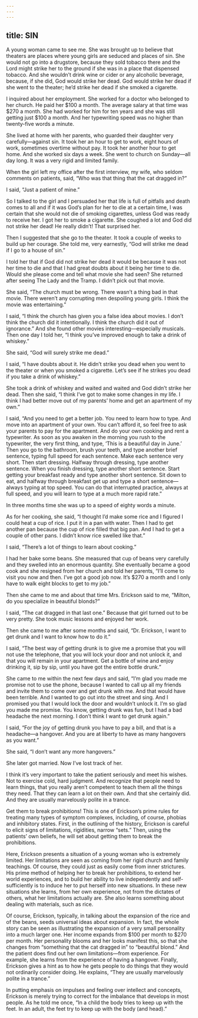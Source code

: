 ```yaml
---
---
---
```

title: SIN
---




A young woman came to see me. She was brought up to believe that theaters are places where young girls are seduced and places of sin. She would not go into a drugstore, because they sold tobacco there and the Lord might strike her to the ground if she was in a place that dispensed tobacco. And she wouldn’t drink wine or cider or any alcoholic beverage, because, if she did, God would strike her dead. God would strike her dead if she went to the theater; he’d strike her dead if she smoked a cigarette.

I inquired about her employment. She worked for a doctor who belonged to her church. He paid her $100 a month. The average salary at that time was $270 a month. She had worked for him for ten years and she was still getting just $100 a month. And her typewriting speed was no higher than twenty-five words a minute.

She lived at home with her parents, who guarded their daughter very carefully—against sin. It took her an hour to get to work, eight hours of work, sometimes overtime without pay. It took her another hour to get home. And she worked six days a week. She went to church on Sunday—all day long. It was a very rigid and limited family.

When the girl left my office after the first interview, my wife, who seldom comments on patients, said, “Who was that thing that the cat dragged in?”

I said, “Just a patient of mine.”

So I talked to the girl and I persuaded her that life is full of pitfalls and death comes to all and if it was God’s plan for her to die at a certain time, I was certain that she would not die of smoking cigarettes, unless God was ready to receive her. I got her to smoke a cigarette. She coughed a lot and God did not strike her dead! He really didn’t! That surprised her.

Then I suggested that she go to the theater. It took a couple of weeks to build up her courage. She told me, very earnestly, “God will strike me dead if I go to a house of sin.”

I told her that if God did not strike her dead it would be because it was not her time to die and that I had great doubts about it being her time to die. Would she please come and tell what movie she had seen? She returned after seeing The Lady and the Tramp. I didn’t pick out that movie.

She said, “The church must be wrong. There wasn’t a thing bad in that movie. There weren’t any corrupting men despoiling young girls. I think the movie was entertaining.”

I said, “I think the church has given you a false idea about movies. I don’t think the church did it intentionally. I think the church did it out of ignorance.” And she found other movies interesting—especially musicals. Then one day I told her, “I think you’ve improved enough to take a drink of whiskey.”

She said, “God will surely strike me dead.”

I said, “I have doubts about it. He didn’t strike you dead when you went to the theater or when you smoked a cigarette. Let’s see if he strikes you dead if you take a drink of whiskey.”

She took a drink of whiskey and waited and waited and God didn’t strike her dead. Then she said, “I think I’ve got to make some changes in my life. I think I had better move out of my parents’ home and get an apartment of my own.”

I said, “And you need to get a better job. You need to learn how to type. And move into an apartment of your own. You can’t afford it, so feel free to ask your parents to pay for the apartment. And do your own cooking and rent a typewriter. As soon as you awaken in the morning you rush to the typewriter, the very first thing, and type, ‘This is a beautiful day in June.’ Then you go to the bathroom, brush your teeth, and type another brief sentence, typing full speed for each sentence. Make each sentence very short. Then start dressing. Halfway through dressing, type another sentence. When you finish dressing, type another short sentence. Start getting your breakfast ready and type another short sentence. Sit down to eat, and halfway through breakfast get up and type a short sentence—always typing at top speed. You can do that interrupted practice, always at full speed, and you will learn to type at a much more rapid rate.”

In three months time she was up to a speed of eighty words a minute.

As for her cooking, she said, “I thought I’d make some rice and I figured I could heat a cup of rice. I put it in a pan with water. Then I had to get another pan because the cup of rice filled that big pan. And I had to get a couple of other pans. I didn’t know rice swelled like that.”

I said, “There’s a lot of things to learn about cooking.”

I had her bake some beans. She measured that cup of beans very carefully and they swelled into an enormous quantity. She eventually became a good cook and she resigned from her church and told her parents, “I’ll come to visit you now and then. I’ve got a good job now. It’s $270 a month and I only have to walk eight blocks to get to my job.”

Then she came to me and about that time Mrs. Erickson said to me, “Milton, do you specialize in beautiful blonds?”

I said, “The cat dragged in that last one.” Because that girl turned out to be very pretty. She took music lessons and enjoyed her work.

Then she came to me after some months and said, “Dr. Erickson, I want to get drunk and I want to know how to do it.”

I said, “The best way of getting drunk is to give me a promise that you will not use the telephone, that you will lock your door and not unlock it, and that you will remain in your apartment. Get a bottle of wine and enjoy drinking it, sip by sip, until you have got the entire bottle drunk.”

She came to me within the next few days and said, “I’m glad you made me promise not to use the phone, because I wanted to call up all my friends and invite them to come over and get drunk with me. And that would have been terrible. And I wanted to go out into the street and sing. And I promised you that I would lock the door and wouldn’t unlock it. I’m so glad you made me promise. You know, getting drunk was fun, but I had a bad headache the next morning. I don’t think I want to get drunk again.”

I said, “For the joy of getting drunk you have to pay a bill, and that is a headache—a hangover. And you are at liberty to have as many hangovers as you want.”

She said, “I don’t want any more hangovers.”

She later got married. Now I’ve lost track of her.

I think it’s very important to take the patient seriously and meet his wishes. Not to exercise cold, hard judgment. And recognize that people need to learn things, that you really aren’t competent to teach them all the things they need. That they can learn a lot on their own. And that she certainly did. And they are usually marvelously polite in a trance.




Get them to break prohibitions! This is one of Erickson’s prime rules for treating many types of symptom complexes, including, of course, phobias and inhibitory states. First, in the outlining of the history, Erickson is careful to elicit signs of limitations, rigidities, narrow “sets.” Then, using the patients’ own beliefs, he will set about getting them to break the prohibitions.

Here, Erickson presents a situation of a young woman who is extremely limited. Her limitations are seen as coming from her rigid church and family teachings. Of course, they could just as easily come from inner strictures. His prime method of helping her to break her prohibitions, to extend her world experiences, and to build her ability to live independently and self-sufficiently is to induce her to put herself into new situations. In these new situations she learns, from her own experience, not from the dictates of others, what her limitations actually are. She also learns something about dealing with materials, such as rice.

Of course, Erickson, typically, in talking about the expansion of the rice and of the beans, seeds universal ideas about expansion. In fact, the whole story can be seen as illustrating the expansion of a very small personality into a much larger one. Her income expands from $100 per month to $270 per month. Her personality blooms and her looks manifest this, so that she changes from “something that the cat dragged in” to “beautiful blond.” And the patient does find out her own limitations—from experience. For example, she learns from the experience of having a hangover. Finally, Erickson gives a hint as to how he gets people to do things that they would not ordinarily consider doing. He explains, “They are usually marvelously polite in a trance.”

In putting emphasis on impulses and feeling over intellect and concepts, Erickson is merely trying to correct for the imbalance that develops in most people. As he told me once, “In a child the body tries to keep up with the feet. In an adult, the feet try to keep up with the body (and head).”